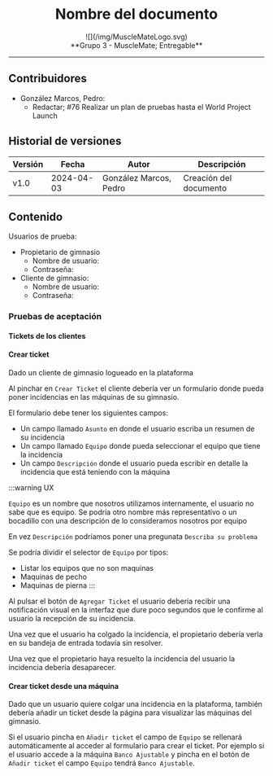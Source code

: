<center>
  <h1>Nombre del documento</h1>
</center>

<center>![](/img/MuscleMateLogo.svg)</center>

<center>**Grupo 3 - MuscleMate; Entregable**</center>

---

## Contribuidores

- González Marcos, Pedro:
  - Redactar; #76 Realizar un plan de pruebas hasta el World Project Launch

## Historial de versiones

| Versión | Fecha      | Autor                  | Descripción            |
| ------- | ---------- | ---------------------- | ---------------------- |
| v1.0    | 2024-04-03 | González Marcos, Pedro | Creación del documento |

## Contenido

Usuarios de prueba:

- Propietario de gimnasio
  - Nombre de usuario:
  - Contraseña:
- Cliente de gimnasio:
  - Nombre de usuario:
  - Contraseña:

### Pruebas de aceptación

#### Tickets de los clientes

#### Crear ticket

Dado un cliente de gimnasio logueado en la plataforma

Al pinchar en `Crear Ticket` el cliente debería ver un formulario donde pueda
poner incidencias en las máquinas de su gimnasio.

El formulario debe tener los siguientes campos:

- Un campo llamado `Asunto` en donde el usuario escriba un resumen de su
  incidencia
- Un campo llamado `Equipo` donde pueda seleccionar el equipo que tiene la
  incidencia
- Un campo `Descripción` donde el usuario pueda escribir en detalle la incidencia
  que está teniendo con la máquina

:::warning UX

`Equipo` es un nombre que nosotros utilizamos internamente, el usuario no sabe
que es equipo. Se podría otro nombre más representativo o un bocadillo con
una descripción de lo consideramos nosotros por equipo

En vez `Descripción` podríamos poner una pregunata `Describa su problema`

Se podría dividir el selector de `Equipo` por tipos:

- Listar los equipos que no son maquinas
- Maquinas de pecho
- Maquinas de pierna
  :::

Al pulsar el botón de `Agregar Ticket` el usuario debería recibir una notificación
visual en la interfaz que dure poco segundos que le confirme al usuario la recepción
de su incidencia.

Una vez que el usuario ha colgado la incidencia, el propietario debería verla en su
bandeja de entrada todavía sin resolver.

Una vez que el propietario haya resuelto la incidencia del usuario la incidencia debería
desaparecer.

#### Crear ticket desde una máquina

Dado que un usuario quiere colgar una incidencia en la plataforma, también debería
añadir un ticket desde la página para visualizar las máquinas del gimnasio.

Si el usuario pincha en `Añadir ticket` el campo de `Equipo` se rellenará automáticamente
al acceder al formulario para crear el ticket.
Por ejemplo si el usuario accede a la máquina `Banco Ajustable` y pincha en el botón
de `Añadir ticket` el campo `Equipo` tendrá `Banco Ajustable`.
